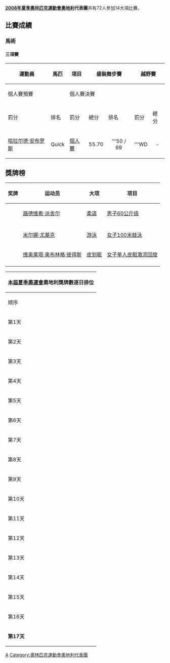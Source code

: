 {{Infobox Country Olympics
|NOC=AUT
|games=2008年夏季
|competitors=72
|sports=14
|flagbearer=
|gold=0
|silver=1
|bronze=2
|total=3
|rank=62
}}
'''[[2008年夏季奧林匹克運動會|2008年夏季奧林匹克運動會]][[奧地利|奧地利]]代表團'''共有72人參加14大項比賽。

== 比賽成績 ==
=== <!-- 注释出：[[File:Equestrian_2008.gif|30px]] --> 馬術 ===
{{main|2008年夏季奧林匹克運動會馬術比賽}}
==== 三項賽 ====
{|class=wikitable style="font-size:85%"
|-
!rowspan="3"|運動員
!rowspan="3"|馬匹
!rowspan="3"|項目
!colspan="2" rowspan="2"|盛裝舞步賽
!colspan="3" rowspan="2"|越野賽
!colspan="4"|場地障礙賽
!rowspan="3"|總排名
|-
!colspan="2"|個人賽預賽
!colspan="2"|個人賽決賽
|-
!罰分
!排名
!罰分
!總分
!排名
!罰分
!總分
!罰分
!總分

|-
|[[哈拉尔德·安布罗斯|哈拉尔德·安布罗斯]]
|Quick
|[[2008年夏季奧林匹克運動會馬術比賽－個人三項賽|個人賽]]
|align=center|55.70
|align=center|'''50 / 69
|align=center|'''WD
|align=center|-
|align=center|-
|align=center|-
|align=center|-
|align=center|- 
|align=center|-
|align=center|-
|}

== 獎牌榜 ==
{| class="wikitable sortable" style="font-size:88%"
|-
! 奖牌
! 运动员
! 大项
! 项目
|-
| {{silver medal}} || [[路德维希·派舍尔|路德维希·派舍尔]] || [[2008年夏季奥林匹克运动会柔道比赛|柔道]] || [[2008年夏季奧林匹克運動會柔道比賽—男子60公斤級|男子60公斤级]]
|-

|-
| {{bronze medal}} || [[米尔娜·尤基克|米尔娜·尤基克]] || [[2008年夏季奥林匹克运动会游泳比赛|游泳]] || [[2008年夏季奧林匹克運動會游泳比賽－女子100米蛙泳|女子100米蛙泳]]
|-
| {{bronze medal}} || [[维奥莱塔·奥布林格·彼得斯|维奥莱塔·奥布林格·彼得斯]] || [[2008年夏季奧林匹克運動會皮划艇比賽|皮划艇]] || [[2008年夏季奧林匹克運動會皮划艇比賽—女子單人皮艇激流迴旋|女子单人皮艇激流回旋]]
|-
|}

{|  class="wikitable" style="font-size:85%" align="right" 
|- bgcolor="#efefef"
!colspan=7|[[2008年夏季奧林匹克運動會|本屆夏季奧運會]]'''奧地利獎牌數逐日排位'''
|- style="text-align:center;"
|顺序
|[[2008年8月|8月]]
|'''位次'''
| bgcolor="gold" |金牌
| bgcolor="silver" |银牌
| bgcolor="CC9966" |铜牌
|奖牌
|- style="text-align:center;"
|第1天
|8日
|－
|－
|－
|－
|－
|- style="background:#ccccff; text-align:center;"
|第2天
|9日
|7
|0
|1
|0
|1
|- style="text-align:center;"
|第3天
|10日
|17
|0
|1
|0
|1
|- style="background:#ccccff; text-align:center;"
|第4天
|11日
|21
|0
|1
|0
|1
|- style="text-align:center;"
|第5天
|12日
|22
|0
|1
|1
|2
|- style="background:#ccccff; text-align:center;"
|第6天
|13日
|27
|0
|1
|1
|2
|- style="text-align:center;"
|第7天
|14日
|30
|0
|1
|1
|2
|- style="background:#ccccff; text-align:center;"
|第8天
|15日
|
|
|
|
|
|- style="text-align:center;"
|第9天
|16日
|
|
|
|
|
|- style="background:#ccccff; text-align:center;"
|第10天
|17日
|
|
|
|
|
|- style="text-align:center;"
|第11天
|18日
|
|
|
|
|
|- style="background:#ccccff; text-align:center;"
|第12天
|19日
|
|
|
|
|
|- style="text-align:center;"
|第13天
|20日
|
|
|
|
|
|- style="background:#ccccff; text-align:center;"
|第14天
|21日
|
|
|
|
|
|- style="text-align:center;"
|第15天
|22日
|
|
|
|
|
|- style="background:#ccccff; text-align:center;"
|第16天
|23日
|
|
|
|
|
|- style="background:#ccccff; text-align:center;"
|'''第17天'''
|'''24日'''
|
|
|
|
|
|}
  
 
{{NOCin2008SummerOlympics}}

[[Category:2008年夏季奧林匹克運動會代表團|A]]
[[Category:奧林匹克運動會奧地利代表團|Category:奧林匹克運動會奧地利代表團]]